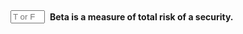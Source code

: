 ::: {.question-block}

<form onsubmit="event.preventDefault(); checkAnswerBox('module2_tf_q38','F')" style="display: flex; align-items: center; gap: 8px;">
<input type="text" id="module2_tf_q38" name="module2_tf_q38" maxlength="1" placeholder="T or F"
         style="width: 55px;" data-correct-answer="F" /> <label for="module2_tf_q38"><strong>Beta is a measure of total risk of a security.</strong></label>
</form>

<div id="feedback-module2_tf_q38" class="feedback" data-status="" style="display:none;">
The sentence is FALSE. Beta measures only systematic risk. Total risk is measured by standard deviation or variance.
</div>
:::